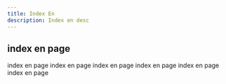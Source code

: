 ```yaml
---
title: Index En
description: Index en desc
---
```


## index en page

index en page
index en page
index en page
index en page
index en page
index en page
